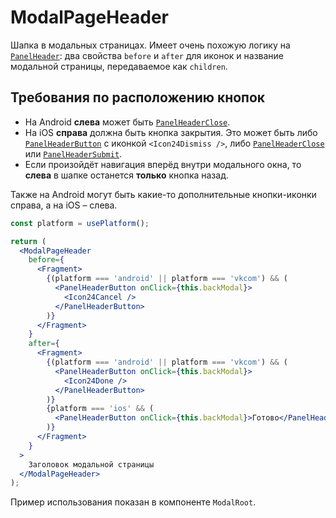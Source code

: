 <Overview>

# ModalPageHeader

Шапка в модальных страницах.
Имеет очень похожую логику на [`PanelHeader`](/components/panel-header): два свойства `before` и `after` для иконок и
название модальной страницы, передаваемое как `children`.

</Overview>

## Требования по расположению кнопок

- На Android **слева** может быть [`PanelHeaderClose`](/components/panel-header-button#panelheaderclose).
- На iOS **справа** должна быть кнопка закрытия. Это может быть либо [`PanelHeaderButton`](/components/panel-header-button) с иконкой `<Icon24Dismiss />`, либо [`PanelHeaderClose`](/components/panel-header-button#panelheaderclose) или [`PanelHeaderSubmit`](/components/panel-header-button#panelheadersubmit).
- Если произойдёт навигация вперёд внутри модального окна, то **слева** в шапке останется **только** кнопка назад.

Также на Android могут быть какие-то дополнительные кнопки-иконки справа, а на iOS – слева.

```jsx
const platform = usePlatform();

return (
  <ModalPageHeader
    before={
      <Fragment>
        {(platform === 'android' || platform === 'vkcom') && (
          <PanelHeaderButton onClick={this.backModal}>
            <Icon24Cancel />
          </PanelHeaderButton>
        )}
      </Fragment>
    }
    after={
      <Fragment>
        {(platform === 'android' || platform === 'vkcom') && (
          <PanelHeaderButton onClick={this.backModal}>
            <Icon24Done />
          </PanelHeaderButton>
        )}
        {platform === 'ios' && (
          <PanelHeaderButton onClick={this.backModal}>Готово</PanelHeaderButton>
        )}
      </Fragment>
    }
  >
    Заголовок модальной страницы
  </ModalPageHeader>
);
```

Пример использования показан в компоненте `ModalRoot`.
